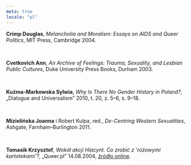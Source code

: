 ```yaml
---
meta: true
locale: "pl"
---
```


**Crimp Douglas**, *Melancholia and Moralism: Essays on AIDS and Queer Politics*, MIT Press, Cambridge 2004.

<br/>

**Cvetkovich Ann**, *An Archive of Feelings: Trauma, Sexuality, and Lesbian Public Cultures*, Duke University Press Books, Durham 2003.

<br/>

**Kuźma-Markowska Sylwia**, *Why Is There No Gender History in Poland?*, „Dialogue and Universalism” 2010, t. 20, z. 5–6, s. 9–18.

<br/>

**Mizielińska Joanna** i Robert Kulpa, red., *De-Centring Western Sexualities*, Ashgate, Farnham–Burlington 2011.

<br/>

**Tomasik Krzysztof**, *Wokół akcji Hiacynt. Co zrobić z ‘różowymi kartotekami’?*, „Queer.pl” 14.08.2004, [źródło online](https://queer.pl/article/186288).